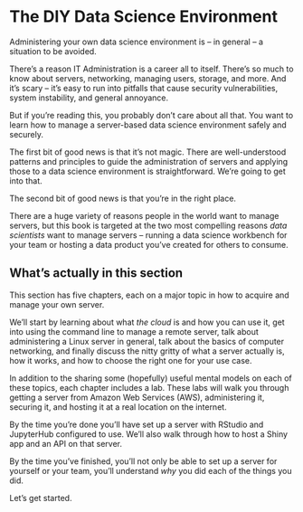 # The DIY Data Science Environment {#sec-2-intro}

Administering your own data science environment is -- in general -- a
situation to be avoided.

There's a reason IT Administration is a career all to itself. There's so
much to know about servers, networking, managing users, storage, and
more. And it's scary -- it's easy to run into pitfalls that cause
security vulnerabilities, system instability, and general annoyance.

But if you're reading this, you probably don't care about all that. You
want to learn how to manage a server-based data science environment
safely and securely.

The first bit of good news is that it's not magic. There are
well-understood patterns and principles to guide the administration of
servers and applying those to a data science environment is
straightforward. We're going to get into that.

The second bit of good news is that you're in the right place.

There are a huge variety of reasons people in the world want to manage
servers, but this book is targeted at the two most compelling reasons
*data scientists* want to manage servers -- running a data science
workbench for your team or hosting a data product you've created for
others to consume.

## What's actually in this section

This section has five chapters, each on a major topic in how to acquire
and manage your own server.

We'll start by learning about what *the cloud* is and how you can use
it, get into using the command line to manage a remote server, talk
about administering a Linux server in general, talk about the basics of
computer networking, and finally discuss the nitty gritty of what a
server actually is, how it works, and how to choose the right one for
your use case.

In addition to the sharing some (hopefully) useful mental models on each
of these topics, each chapter includes a lab. These labs will walk you
through getting a server from Amazon Web Services (AWS), administering
it, securing it, and hosting it at a real location on the internet.

By the time you're done you'll have set up a server with RStudio and
JupyterHub configured to use. We'll also walk through how to host a
Shiny app and an API on that server.

By the time you've finished, you'll not only be able to set up a server
for yourself or your team, you'll understand *why* you did each of the
things you did.

Let's get started.
